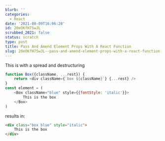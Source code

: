 ```yaml
---
blurb: ''
categories:
  - React
date: '2021-08-09T16:06:20'
id: 20eOKfH75wJL
scrubbed_2021: false
status: scratch
type: post
title: Pass And Amend Element Props With A React Function
slug: 20eOKfH75wJL--pass-and-amend-element-props-with-a-react-function
---
```


This is with a spread and destructuring  

```javascript
function Box({className, ...rest}) {
    return <div className={`box ${className}`} {...rest} />
}
const element = (
    <Box className="blue" style={{fontStyle: 'italic'}}>
        This is the box
    </Box>
)
```

results in:

```html
<div class="box blue" style="italic">
    This is the box
</div>
```
